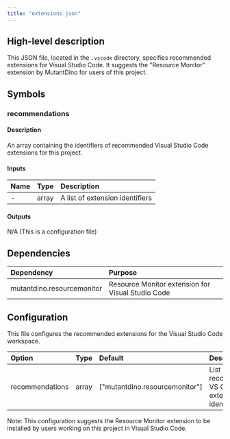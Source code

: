 ```yaml
---
title: "extensions.json"
---
```


## High-level description
This JSON file, located in the `.vscode` directory, specifies recommended extensions for Visual Studio Code. It suggests the "Resource Monitor" extension by MutantDino for users of this project.

## Symbols

### recommendations
#### Description
An array containing the identifiers of recommended Visual Studio Code extensions for this project.

#### Inputs
| Name | Type | Description |
|:-----|:-----|:------------|
| - | array | A list of extension identifiers |

#### Outputs
N/A (This is a configuration file)

## Dependencies
| Dependency | Purpose |
|:-----------|:--------|
| mutantdino.resourcemonitor | Resource Monitor extension for Visual Studio Code |

## Configuration
This file configures the recommended extensions for the Visual Studio Code workspace.

| Option | Type | Default | Description |
|:-------|:-----|:--------|:------------|
| recommendations | array | ["mutantdino.resourcemonitor"] | List of recommended VS Code extension identifiers |

Note: This configuration suggests the Resource Monitor extension to be installed by users working on this project in Visual Studio Code.